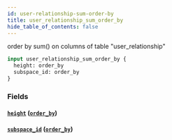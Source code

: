 ```yaml
---
id: user-relationship-sum-order-by
title: user_relationship_sum_order_by
hide_table_of_contents: false
---
```


order by sum() on columns of table "user_relationship"

```graphql
input user_relationship_sum_order_by {
  height: order_by
  subspace_id: order_by
}
```

### Fields

#### [`height`](#) ([`order_by`](../enums/order-by))

#### [`subspace_id`](#) ([`order_by`](../enums/order-by))
